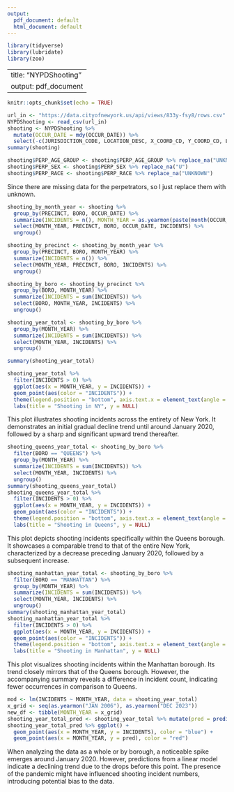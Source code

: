 ---
output:
  pdf_document: default
  html_document: default
---
```{r library}
library(tidyverse)
library(lubridate)
library(zoo)
```

---
title: "NYPDShooting"
output: pdf_document
---

```{r setup, include=FALSE}
knitr::opts_chunk$set(echo = TRUE)
```

```{r NYPDShooting}
url_in <- "https://data.cityofnewyork.us/api/views/833y-fsy8/rows.csv"
NYPDShooting <- read_csv(url_in)
shooting <- NYPDShooting %>%
  mutate(OCCUR_DATE = mdy(OCCUR_DATE)) %>%
  select(-c(JURISDICTION_CODE, LOCATION_DESC, X_COORD_CD, Y_COORD_CD, Latitude, Longitude, Lon_Lat))
summary(shooting)
```

```{r Replace NA with UNKNOWN}
shooting$PERP_AGE_GROUP <- shooting$PERP_AGE_GROUP %>% replace_na("UNKNOWN")
shooting$PERP_SEX <- shooting$PERP_SEX %>% replace_na("U")
shooting$PERP_RACE <- shooting$PERP_RACE %>% replace_na("UNKNOWN")
```
Since there are missing data for the perpetrators, so I just replace them with unknown.

```{r processing}
shooting_by_month_year <- shooting %>%
  group_by(PRECINCT, BORO, OCCUR_DATE) %>%
  summarize(INCIDENTS = n(), MONTH_YEAR = as.yearmon(paste(month(OCCUR_DATE, label = TRUE), year(OCCUR_DATE)))) %>%
  select(MONTH_YEAR, PRECINCT, BORO, OCCUR_DATE, INCIDENTS) %>%
  ungroup()

shooting_by_precinct <- shooting_by_month_year %>%
  group_by(PRECINCT, BORO, MONTH_YEAR) %>%
  summarize(INCIDENTS = n()) %>%
  select(MONTH_YEAR, PRECINCT, BORO, INCIDENTS) %>%
  ungroup()

shooting_by_boro <- shooting_by_precinct %>%
  group_by(BORO, MONTH_YEAR) %>%
  summarize(INCIDENTS = sum(INCIDENTS)) %>%
  select(BORO, MONTH_YEAR, INCIDENTS) %>%
  ungroup()
```

```{r visualizing and analyzing shooting in NY}
shooting_year_total <- shooting_by_boro %>%
  group_by(MONTH_YEAR) %>%
  summarize(INCIDENTS = sum(INCIDENTS)) %>%
  select(MONTH_YEAR, INCIDENTS) %>%
  ungroup()

summary(shooting_year_total)

shooting_year_total %>%
  filter(INCIDENTS > 0) %>%
  ggplot(aes(x = MONTH_YEAR, y = INCIDENTS)) +
  geom_point(aes(color = "INCIDENTS")) +
  theme(legend.position = "bottom", axis.text.x = element_text(angle = 90)) +
  labs(title = "Shooting in NY", y = NULL)
```

This plot illustrates shooting incidents across the entirety of New York. It demonstrates an initial gradual decline trend until around January 2020, followed by a sharp and significant upward trend thereafter.

```{r visualizing and analyzing shooting in Queens}
shooting_queens_year_total <- shooting_by_boro %>%
  filter(BORO == "QUEENS") %>%
  group_by(MONTH_YEAR) %>%
  summarize(INCIDENTS = sum(INCIDENTS)) %>%
  select(MONTH_YEAR, INCIDENTS) %>%
  ungroup()
summary(shooting_queens_year_total)
shooting_queens_year_total %>%
  filter(INCIDENTS > 0) %>%
  ggplot(aes(x = MONTH_YEAR, y = INCIDENTS)) +
  geom_point(aes(color = "INCIDENTS")) +
  theme(legend.position = "bottom", axis.text.x = element_text(angle = 90)) +
  labs(title = "Shooting in Queens", y = NULL)
```

This plot depicts shooting incidents specifically within the Queens borough. It showcases a comparable trend to that of the entire New York, characterized by a decrease preceding January 2020, followed by a subsequent increase.

```{r visualizing and analyzing shooting in Manhattan}
shooting_manhattan_year_total <- shooting_by_boro %>%
  filter(BORO == "MANHATTAN") %>%
  group_by(MONTH_YEAR) %>%
  summarize(INCIDENTS = sum(INCIDENTS)) %>%
  select(MONTH_YEAR, INCIDENTS) %>%
  ungroup()
summary(shooting_manhattan_year_total)
shooting_manhattan_year_total %>%
  filter(INCIDENTS > 0) %>%
  ggplot(aes(x = MONTH_YEAR, y = INCIDENTS)) +
  geom_point(aes(color = "INCIDENTS")) +
  theme(legend.position = "bottom", axis.text.x = element_text(angle = 90)) +
  labs(title = "Shooting in Manhattan", y = NULL)
```

This plot visualizes shooting incidents within the Manhattan borough. Its trend closely mirrors that of the Queens borough. However, the accompanying summary reveals a difference in incident count, indicating fewer occurrences in comparison to Queens.

```{r modeling}
mod <- lm(INCIDENTS ~ MONTH_YEAR, data = shooting_year_total)
x_grid <- seq(as.yearmon("JAN 2006"), as.yearmon("DEC 2023"))
new_df <- tibble(MONTH_YEAR = x_grid)
shooting_year_total_pred <- shooting_year_total %>% mutate(pred = predict(mod))
shooting_year_total_pred %>% ggplot() +
  geom_point(aes(x = MONTH_YEAR, y = INCIDENTS), color = "blue") +
  geom_point(aes(x = MONTH_YEAR, y = pred), color = "red")

```

When analyzing the data as a whole or by borough, a noticeable spike emerges around January 2020. However, predictions from a linear model indicate a declining trend due to the drops before this point. The presence of the pandemic might have influenced shooting incident numbers, introducing potential bias to the data.